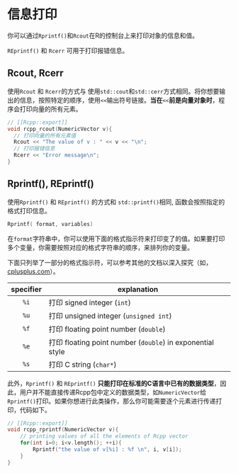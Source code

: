 # 信息打印 {#print}

你可以通过`Rprintf()`和`Rcout`在R的控制台上来打印对象的信息和值。

`REprintf()` 和 `Rcerr` 可用于打印报错信息。

## Rcout, Rcerr {#Rcout}

使用`Rcout` 和 `Rcerr`的方式与 使用`std::cout`和`std::cerr`方式相同。将你想要输出的信息，按照特定的顺序，使用`<<`输出符号链接。**当在**`<<`**前是向量对象时**，程序会打印向量的所有元素。

```cpp
// [[Rcpp::export]]
void rcpp_rcout(NumericVector v){
  // 打印向量的所有元素值
  Rcout << "The value of v : " << v << "\n";
  // 打印报错信息
  Rcerr << "Error message\n";
}
```

## Rprintf(), REprintf() {#Rprintf}

使用`Rprintf()` 和 `REprintf()` 的方式和 `std::printf()`相同, 函数会按照指定的格式打印信息。

```cpp
Rprintf( format, variables)
```

在`format`字符串中，你可以使用下面的格式指示符来打印变了的值。如果要打印多个变量，你需要按照对应的格式字符串的顺序，来排列你的变量。

下面只列举了一部分的格式指示符，可以参考其他的文档以深入探究（如，[cplusplus.com](http://www.cplusplus.com/reference/cstdio/printf/)）。

|specifier|explanation|
|:---:|---|
|`%i`| 打印 signed integer (`int`)|
|`%u`| 打印 unsigned integer (`unsigned int`)|
|`%f`| 打印 floating point number (`double`)|
|`%e`| 打印 floating point number (`double`) in exponential style|
|`%s`| 打印 C string (`char*`)|

此外，`Rprintf()` 和 `REprintf()` **只能打印在标准的C语言中已有的数据类型**，因此，用户并不能直接传递Rcpp包中定义的数据类型，如`NumericVector`给`Rprintf()`打印。如果你想进行此类操作，那么你可能需要逐个元素进行传递打印，代码如下。

```c++
// [[Rcpp::export]]
void rcpp_rprintf(NumericVector v){
    // printing values of all the elements of Rcpp vector  
    for(int i=0; i<v.length(); ++i){
        Rprintf("the value of v[%i] : %f \n", i, v[i]);
    }
}
```
